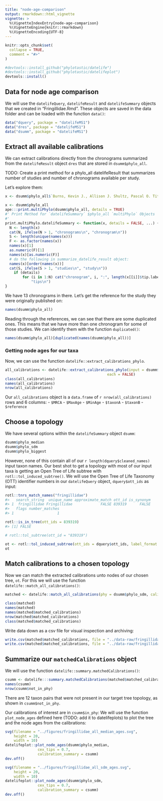 ```yaml
---
title: "node-age-comparison"
output: rmarkdown::html_vignette
vignette: >
  %\VignetteIndexEntry{node-age-comparison}
  %\VignetteEngine{knitr::rmarkdown}
  %\VignetteEncoding{UTF-8}
---
```


```r
knitr::opts_chunk$set(
  collapse = TRUE,
  comment = "#>"
)
```

```r
#devtools::install_github("phylotastic/datelife")
#devtools::install_github("phylotastic/datelifeplot")
devtools::install()
```

## Data for node age comparison

We will use the `datelifeQuery`, `datelifeResult` and `datelifeSummary` objects that we created in "Fringillidae.Rmd". These objects are saved in the data folder and can be loaded with the function `data()`:

```r
data("dquery", package = "datelifeMS1")
data("dres", package = "datelifeMS1")
data("dsumm", package = "datelifeMS1")
```

## Extract all available calibrations

We can extract calibrations directly from the chronograms summarized from the `datelifeResult` object `dres` that are stored in `dsumm$phylo_all`. 

TODO: Create a print method for a phylo_all datelifeResult that summarizes number of studies and number of chronograms available per study.


Let's explore them:

```r
x <- dsumm$phylo_all$`Burns, Kevin J., Allison J. Shultz, Pascal O. Title, Nicholas A. Mason, F. Keith Barker, John Klicka, Scott M. Lanyon, Irby J. Lovette. 2014. Phylogenetics and diversification of tanagers (Passeriformes: Thraupidae), the largest radiation of Neotropical songbirds. Molecular Phylogenetics and Evolution 75: 41-77.`$tip.label

x <- dsumm$phylo_all
ape:::print.multiPhylo(dsumm$phylo_all, details = TRUE)
#' Print Method for `datelifeSummary` $phylo_all `multiPhylo` Objects
#' 
print.multiPhylo.datelifeSummary <- function(x, details = FALSE, ...) {
  N <- length(x)
  cat(N, ifelse(N > 1, "chronograms\n", "chronogram\n"))
  S <- length(unique(names(x)))
  F <- as.factor(names(x))
  names(x)[1]
  as.numeric(F)[1]
  names(x)[as.numeric(F)]
  # do the following in summarize_datelife_result object:
  names(x)[order(names(x))]
  cat(S, ifelse(S > 1, "studies\n", "study\n"))
    if (details) 
        for (i in 1:N) cat("chronogram", i, ":", length(x[[i]]$tip.label), 
            "tips\n")  
}
```
We have 13 chronograms in there. Let's get the reference for the study they were originally published on:

```r
names(dsumm$phylo_all)
```

Reading through the references, we can see that there are some duplicated ones. This means that we have more than one chronogram for some of those studies.
We can identify them with the function `duplicated()`:

```r
names(dsumm$phylo_all)[duplicated(names(dsumm$phylo_all))]
```

### Getting node ages for our taxa


Now, we can use the function `datelife::extract_calibrations_phylo`.


```r
all_calibrations <- datelife::extract_calibrations_phylo(input = dsumm$phylo_all,
                                               each = FALSE)
class(all_calibrations)
names(all_calibrations)
nrow(all_calibrations)
```
Our `all_calibrations` object is a `data.frame` of `r nrow(all_calibrations)` rows and 6 columns: 
 - `$MRCA` 
 - `$MaxAge`
 - `$MinAge`
 - `$taxonA`
 - `$taxonB`
 - `$reference`

<!--
```r
length(all_calibrations$MRCA)
length(unique(all_calibrations$MRCA))
all_calibrations$MRCA[duplicated(all_calibrations$MRCA)]


calibs_each <- datelife::extract_calibrations_phylo(input = dsumm$phylo_all,
                                               each = TRUE)

# length(calibs_each)
# class(calibs_each)
# names(calibs_each)
# # sapply(calibs_each, nrow)
# sum(sapply(calibs_each, nrow))
```

`all_calibrations` and `calibs_each` have the same information.
-->

## Choose a topology

We have several options within the `datelifeSummary` object `dsumm`:

```r
dsumm$phylo_median
dsumm$phylo_sdm
dsumm$phylo_biggest
```

However, none of this contain all of our `r length(dquery$cleaned_names)` input taxon names. Our best shot to get a topology with most of our input taxa is getting an Open Tree of Life subtree with `rotl::tol_induced_subtree()`. We will use the Open Tree of Life Taxonomy (OTT) identifier numbers in our `datelifeQuery` object, `dquery$ott_ids` as input:

```r
rotl::tnrs_match_names("fringillidae")
#>   search_string  unique_name approximate_match ott_id is_synonym
#> 1  fringillidae Fringillidae             FALSE 839319      FALSE
#>   flags number_matches
#> 1                    1

rotl::is_in_tree(ott_ids = 839319)
#> [1] FALSE

# rotl::tol_subtree(ott_id = "839319")

ot <- rotl::tol_induced_subtree(ott_ids = dquery$ott_ids, label_format = "name")
ot
```

## Match calibrations to a chosen topology

Now we can match the extracted calibrations unto nodes of our chosen tree, `ot`. For this we will use the function `datelife::match_all_calibrations()`:

```r
matched <- datelife::match_all_calibrations(phy = dsumm$phylo_sdm, calibrations = all_calibrations)

class(matched)
names(matched)
names(matched$matched_calibrations)
nrow(matched$matched_calibrations)
class(matched$matched_calibrations)
```

Write data down as a csv file for visual inspection and archiving:

```r
write.csv(matched$matched_calibrations, file = "../data-raw/fringillidae-all-matched-calibrations-sdm.csv")
write.csv(matched$matched_calibrations, file = "../data-raw/fringillidae-sample-matched-calibrations.csv")
```


## Summarize our `matchedCalibrations` object

We will use the function `datelife::summary.matchedCalibrations()`:

```r
csumm <- datelife:::summary.matchedCalibrations(matched$matched_calibrations)
names(csumm)
nrow(csumm$not_in_phy)
```
There are 12 taxon pairs that were not present in our target tree topology, as shown in `csumm$not_in_phy`.

Our calibrations of interest are in `csumm$in_phy`:
We will use the function `plot_node_ages` defined here (TODO: add it to datelifeplots) to plot the tree and the node ages from the calibrations:

```r

svg(filename = "../figures/fringillidae_all_median_ages.svg",
    height = 20,
    width = 10)
datelifeplot::plot_node_ages(dsumm$phylo_median,
               cex_tips = 0.7,
               calibration_summary = csumm)
dev.off()

svg(filename = "../figures/fringillidae_all_sdm_ages.svg",
    height = 20,
    width = 10)
datelifeplot::plot_node_ages(dsumm$phylo_sdm,
               cex_tips = 0.7,
               calibration_summary = csumm)
dev.off()
```
